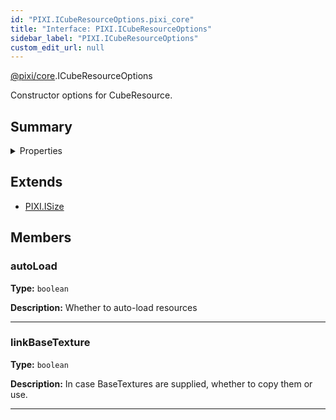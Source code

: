 ```yaml
---
id: "PIXI.ICubeResourceOptions.pixi_core"
title: "Interface: PIXI.ICubeResourceOptions"
sidebar_label: "PIXI.ICubeResourceOptions"
custom_edit_url: null
---
```



<div class="package-name">

[@pixi/core](../modules/pixi_core).ICubeResourceOptions

</div>


Constructor options for CubeResource.



        

## Summary

<details><summary>Properties</summary>
<p>

| Name            | Type                 | Description                                                     |
| --------------- | -------------------- | --------------------------------------------------------------- |
| autoLoad        | <code>boolean</code> | Whether to auto-load resources                                  |
| linkBaseTexture | <code>boolean</code> | In case BaseTextures are supplied, whether to copy them or use. |

</p>
</details>
    


## Extends
- [PIXI.ISize](../interfaces/PIXI.ISize.pixi_math)

## Members
<article>

### autoLoad 
**Type:** <code>boolean</code>

**Description:** Whether to auto-load resources

</article>


---------------------------------------

<article>

### linkBaseTexture 
**Type:** <code>boolean</code>

**Description:** In case BaseTextures are supplied, whether to copy them or use.

</article>


---------------------------------------



  